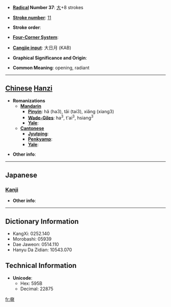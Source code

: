 * '''[[Wiktionary:Chinese radical index| Radical]] Number 37''': [[Wiktionary:Chinese radical index 大|大]]+8 strokes

* '''[[Wiktionary:Chinese total strokes index|Stroke number]]''': [[Wiktionary:Chinese total strokes index 11|11]]

* '''Stroke order''': 

* '''[[Wiktionary:Chinese four corner index|Four-Corner System]]''': 

* '''[[Wiktionary:Chinese Cangjie index|Cangjie input]]''': 大日月 (KAB)

* '''Graphical Significance and Origin''': 

* '''Common Meaning''': opening, radiant

----

== [[Chinese]] [[Hanzi]] ==

* '''Romanizations'''
** '''[[Mandarin]]'''
*** '''[[Pinyin]]''': hǎ (ha3), tǎi (tai3), xiǎng (xiang3)
*** '''[[Wade-Giles]]''': ha<sup>3</sup>, t'ai<sup>3</sup>, hsiang<sup>3</sup>
*** '''[[Yale]]''': 
** '''[[Cantonese]]'''
*** '''[[Jyutping]]''':
*** '''[[Penkyamp]]''': 
*** '''[[Yale]]''': 

* '''Other info''': 

----

==Japanese==
===[[Kanji]]===
{{kanji|on readings=[[こう]] (kō)|kun readings=[[あきらか]] (akiraka)}}

* '''Other info''':  

----

== Dictionary Information ==

* KangXi: 0252.140
* Morobashi: 05939
* Dae Jaweon: 0514.110
* Hanyu Da Zidian: 10543.070

== Technical Information ==

* '''Unicode''':
** Hex: 595B
** Decimal: 22875

[[fr:奛]]